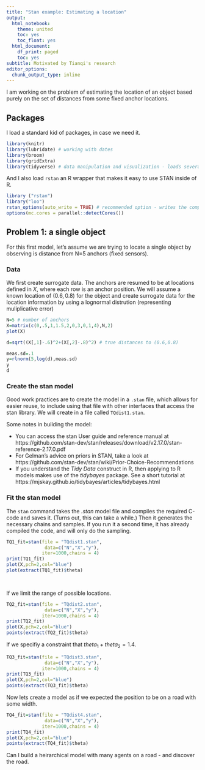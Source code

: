 ```yaml
---
title: "Stan example: Estimating a location"
output:
  html_notebook:
    theme: united
    toc: yes
    toc_float: yes
  html_document:
    df_print: paged
    toc: yes
subtitle: Motivated by Tianqi's research
editor_options:
  chunk_output_type: inline
---
```


I am working on the problem of estimating the location of an object based purely on the set of distances from some fixed anchor locations.

## Packages

I load a standard kid of packages, in case we need it.

```r
library(knitr)
library(lubridate) # working with dates
library(broom)
library(gridExtra)
library(tidyverse) # data manipulation and visualization - loads several packages

```
And I also load `rstan` an R wrapper that makes it easy to use STAN inside of R.

```r
library ("rstan")
library("loo")
rstan_options(auto_write = TRUE) # recommended option - writes the compiled model
options(mc.cores = parallel::detectCores())
```


## Problem 1: a single object

For this first model, let's assume we are trying to locate a single object by observing is distance from N=5 anchors (fixed sensors).   

### Data

We first create surrogate data.  The anchors are resumed to be at locations defined in $X$, where each row is an anchor position.  We will assume a known location of $(0.6,0.8)$ for the object and create surrogate data for the location information by using a lognormal distrution (representing muliplicative error)

```r
N=5 # number of anchors
X=matrix(c(0,.5,1,1.5,2,0,3,0,1,4),N,2)
plot(X)

d=sqrt((X[,1]-.6)^2+(X[,2]-.8)^2) # true distances to (0.6,0.8)

meas.sd=.1
y=rlnorm(5,log(d),meas.sd)
y
d

```

### Create the stan model

Good work practices are to create the model in a `.stan` file, which allows for easier reuse, to include using that file with other interfaces that access the stan library.  We will create in a file called `TQdist1.stan`.

Some notes in building the model:

* You can access the stan User guide and reference manual at https://github.com/stan-dev/stan/releases/download/v2.17.0/stan-reference-2.17.0.pdf
* For Gelman's advice on priors in STAN, take a look at https://github.com/stan-dev/stan/wiki/Prior-Choice-Recommendations
* If you understand the *Tidy Data* construct in R, then applying to R models makes use of the *tidybayes* package.  See a short tutorial at https://mjskay.github.io/tidybayes/articles/tidybayes.html





### Fit the stan model

The `stan` command takes the *.stan* model file and compiles the required C-code and saves it.  (Turns out, this can take a while.)  Then it generates the necessary chains and samples.  If you run it a second time, it has already compiled the code, and will only do the sampling.

```r
TQ1_fit=stan(file = "TQdist1.stan", 
              data=c("N","X","y"),
             iter=1000,chains = 4)
print(TQ1_fit)
plot(X,pch=2,col="blue")
plot(extract(TQ1_fit)$theta)

 
```

If we limit the range of possible locations.

```r
TQ2_fit=stan(file = "TQdist2.stan", 
              data=c("N","X","y"),
             iter=1000,chains = 4)
print(TQ2_fit)
plot(X,pch=2,col="blue")
points(extract(TQ2_fit)$theta)


```


If we specifiy a constraint that $theta_1+theta_2=1.4$.

```r
TQ3_fit=stan(file = "TQdist3.stan",
              data=c("N","X","y"),
             iter=1000,chains = 4)
print(TQ3_fit)
plot(X,pch=2,col="blue")
points(extract(TQ3_fit)$theta)
```

Now lets create a model as if we expected the position to be on a road with some width.

```r
TQ4_fit=stan(file = "TQdist4.stan",
              data=c("N","X","y"),
             iter=1000,chains = 4)
print(TQ4_fit)
plot(X,pch=2,col="blue")
points(extract(TQ4_fit)$theta)
```


Can I build a heirarchical model with many agents on a road - and discover the road.


